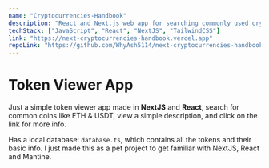 ```yaml
---
name: "Cryptocurrencies-Handbook"
description: "React and Next.js web app for searching commonly used cryptocurrencies."
techStack: ["JavaScript", "React", "NextJS", "TailwindCSS"]
link: "https://next-cryptocurrencies-handbook.vercel.app"
repoLink: "https://github.com/WhyAsh5114/next-cryptocurrencies-handbook"
---
```


# Token Viewer App

Just a simple token viewer app made in **NextJS** and **React**, search for common coins 
like ETH & USDT, view a simple description, and click on the link for more info.

Has a local database: ```database.ts```, which contains all the tokens and their basic info.
I just made this as a pet project to get familiar with NextJS, React and Mantine.